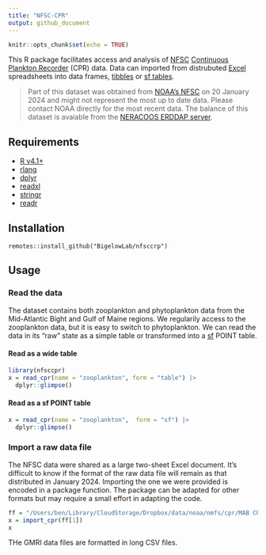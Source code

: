```yaml
---
title: "NFSC-CPR"
output: github_document
---
```


```r
knitr::opts_chunk$set(echo = TRUE)
```

This R package facilitates access and analysis of [NFSC](https://www.fisheries.noaa.gov/about/northeast-fisheries-science-center) [Continuous Plankton Recorder](https://en.wikipedia.org/wiki/Continuous_Plankton_Recorder) (CPR) data.  Data can imported from distrubuted [Excel](https://en.wikipedia.org/wiki/Microsoft_Excel) spreadsheets into data frames, [tibbles](https://tibble.tidyverse.org/) or [sf tables](https://r-spatial.github.io/sf/).

>Part of this dataset was obtained from [NOAA's NFSC](https://www.fisheries.noaa.gov/about/northeast-fisheries-science-center) on 20 January 2024 and might not represent the most up to date data. Please contact NOAA directly for the most recent data. The balance of this dataset is avaiable from the [NERACOOS ERDDAP server](https://www.neracoos.org/erddap/index.html).

## Requirements

+ [R v4.1+](https://www.r-project.org/)
+ [rlang](https://CRAN.R-project.org/package=rlang)
+ [dplyr](https://CRAN.R-project.org/package=dplyr)
+ [readxl](https://CRAN.R-project.org/package=readxl)
+ [stringr](https://CRAN.R-project.org/package=stringr)
+ [readr](https://CRAN.R-project.org/package=readr)

## Installation

```
remotes::install_github("BigelowLab/nfsccrp")
```

## Usage

### Read the data

The dataset contains both zooplankton and phytoplankton data from the Mid-Atlantic Bight and Gulf of Maine regions.  We regularily access to the zooplankton data, but it is easy to switch to phytoplankton.  We can read the data in its "raw" state as a simple table or transformed into a [sf]() POINT table.

####  Read as a wide table
```r
library(nfsccpr)
x = read_cpr(name = "zooplankton", form = "table") |>
  dplyr::glimpse()
```


#### Read as a sf POINT table
```r
x = read_cpr(name = "zooplankton",  form = "sf") |>
  dplyr::glimpse() 
```


### Import a raw data file
The NFSC data were shared as a large two-sheet Excel document. It's difficult to know if the format of the raw data file will remain as that distributed in January 2024.  Importing the one we were provided is encoded in a package function.  The package can be adapted for other formats but may require a small effort in adapting the code.

```r
ff = "/Users/ben/Library/CloudStorage/Dropbox/data/noaa/nmfs/cpr/MAB CPR (Jan 20, 2024 update).xlsx"
x = import_cpr(ff[1])
x
```

THe GMRI data files are formatted in long CSV files.